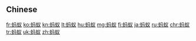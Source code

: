 {{also|螞蟻}}
==Chinese==
{{zh-see|螞蟻}}

[[fr:蚂蚁]]
[[ko:蚂蚁]]
[[kn:蚂蚁]]
[[lt:蚂蚁]]
[[hu:蚂蚁]]
[[mg:蚂蚁]]
[[fj:蚂蚁]]
[[ja:蚂蚁]]
[[ru:蚂蚁]]
[[chr:蚂蚁]]
[[tr:蚂蚁]]
[[uk:蚂蚁]]
[[zh:蚂蚁]]